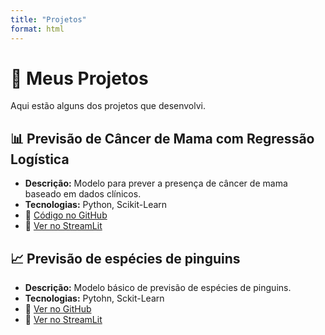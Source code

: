 ```yaml
---
title: "Projetos"
format: html
---
```


# 📂 Meus Projetos

Aqui estão alguns dos projetos que desenvolvi.

## 📊 Previsão de Câncer de Mama com Regressão Logística
- **Descrição:** Modelo para prever a presença de câncer de mama baseado em dados clínicos.
- **Tecnologias:** Python, Scikit-Learn
- 📎 [Código no GitHub](https://github.com/eduoliveira1504/streamlit-cancer-predict)
- 📎 [Ver no StreamLit](https://app-cancer-predict-vdh2zbltgwvofguu8wziqi.streamlit.app/)

## 📈 Previsão de espécies de pinguins
- **Descrição:** Modelo básico de previsão de espécies de pinguins.
- **Tecnologias:** Pytohn, Sckit-Learn
- 📎 [Ver no GitHub](https://github.com/eduoliveira1504/Machine-Learning-App)
- 📎 [Ver no StreamLit](https://machine-learning-app-rnfhqbtejkapdgrr5exbet.streamlit.app/)


